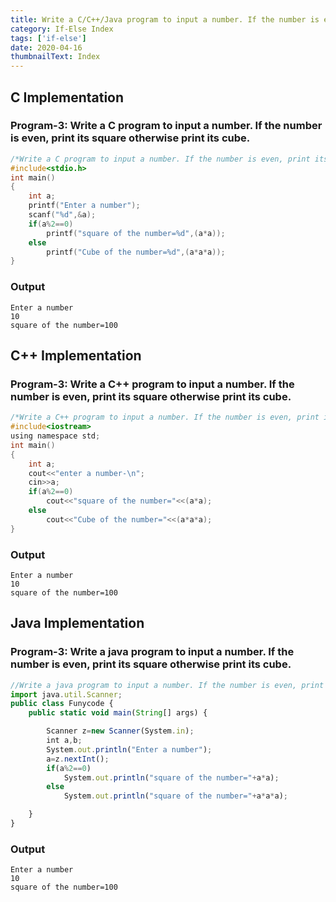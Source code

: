 ```yaml
---
title: Write a C/C++/Java program to input a number. If the number is even, print its square otherwise print its cube.
category: If-Else Index
tags: ['if-else']
date: 2020-04-16
thumbnailText: Index
---
```


## C Implementation
### Program-3: Write a C program to input a number. If the number is even, print its square otherwise print its cube.
```c
/*Write a C program to input a number. If the number is even, print its square otherwise print its cube.*/
#include<stdio.h>
int main()
{
    int a;
    printf("Enter a number");
    scanf("%d",&a);
    if(a%2==0)
        printf("square of the number=%d",(a*a));
    else
        printf("Cube of the number=%d",(a*a*a));
}
```
### Output
```
Enter a number
10
square of the number=100
```

## C++ Implementation
### Program-3: Write a C++ program to input a number. If the number is even, print its square otherwise print its cube.
```c
/*Write a C++ program to input a number. If the number is even, print its square otherwise print its cube.*/
#include<iostream>
using namespace std;
int main()
{
    int a;
    cout<<"enter a number-\n";
    cin>>a;
    if(a%2==0)
        cout<<"square of the number="<<(a*a);
    else
        cout<<"Cube of the number="<<(a*a*a);
}
```
### Output
```
Enter a number
10
square of the number=100
```

## Java Implementation
### Program-3: Write a java program to input a number. If the number is even, print its square otherwise print its cube.
```js
//Write a java program to input a number. If the number is even, print its square otherwise print its cube.
import java.util.Scanner;
public class Funycode {
    public static void main(String[] args) {

        Scanner z=new Scanner(System.in);
        int a,b;
        System.out.println("Enter a number");
        a=z.nextInt();
        if(a%2==0)
            System.out.println("square of the number="+a*a);
        else
            System.out.println("square of the number="+a*a*a);

    }
}
```
### Output
```
Enter a number
10
square of the number=100
```
